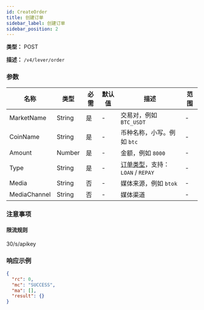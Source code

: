 ```yaml
---
id: CreateOrder
title: 创建订单
sidebar_label: 创建订单
sidebar_position: 2
---
```


**类型：** POST

**描述：** `/v4/lever/order`

### 参数

| 名称 | 类型 | 必需 | 默认值 | 描述 | 范围 |
| --- | --- | --- | --- | --- | --- |
| MarketName | String | 是 | - | 交易对，例如 `BTC_USDT` | - |
| CoinName | String | 是 | - | 币种名称，小写。例如 `btc` | - |
| Amount | Number | 是 | - | 金额，例如 `8000` | - |
| Type | String | 是 | - | [订单类型](#marginOrderType)，支持：`LOAN` / `REPAY` | - |
| Media | String | 否 | - | 媒体来源，例如 `btok` | - |
| MediaChannel | String | 否 | - | 媒体渠道 | - |

### 注意事项

#### **限流规则**

30/s/apikey

### 响应示例

```json title="Response"
{
  "rc": 0,
  "mc": "SUCCESS",
  "ma": [],
  "result": {}
}
```